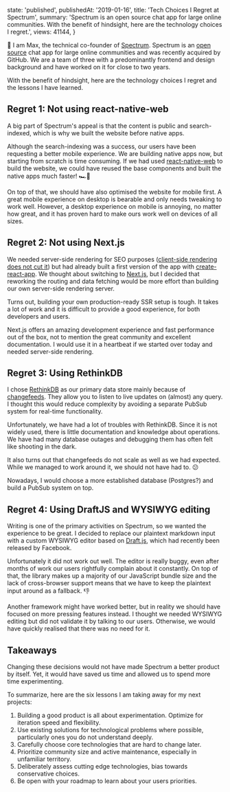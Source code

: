 
  state: 'published',
  publishedAt: '2019-01-16',
  title: 'Tech Choices I Regret at Spectrum',
  summary:
    'Spectrum is an open source chat app for large online communities. With the benefit of hindsight, here are the technology choices I regret.',
  views: 41144,
}


<BlogPost meta={meta}>

👋 I am Max, the technical co-founder of [Spectrum](https://spectrum.chat). Spectrum is an [open source](https://github.com/withspectrum/spectrum) chat app for large online communities and was recently acquired by GitHub. We are a team of three with a predominantly frontend and design background and have worked on it for close to two years.

With the benefit of hindsight, here are the technology choices I regret and the lessons I have learned.

## Regret 1: Not using react-native-web

A big part of Spectrum's appeal is that the content is public and search-indexed, which is why we built the website before native apps.

Although the search-indexing was a success, our users have been requesting a better mobile experience. We are building native apps now, but starting from scratch is time consuming. If we had used [react-native-web](https://github.com/necolas/react-native-web) to build the website, we could have reused the base components and built the native apps much faster! 🏎💨

On top of that, we should have also optimised the website for mobile first. A great mobile experience on desktop is bearable and only needs tweaking to work well. However, a desktop experience on mobile is annoying, no matter how great, and it has proven hard to make ours work well on devices of all sizes.

<Lesson
  title="Lesson 1"
  body="Building a good product is all about experimentation and momentum. Optimize for iteration speed and flexibility."
/>

## Regret 2: Not using Next.js

We needed server-side rendering for SEO purposes ([client-side rendering does not cut it](https://twitter.com/mxstbr/status/985188986414161921)) but had already built a first version of the app with [create-react-app](https://github.com/facebook/create-react-app). We thought about switching to [Next.js](https://nextjs.org), but I decided that reworking the routing and data fetching would be more effort than building our own server-side rendering server.

Turns out, building your own production-ready SSR setup is tough. It takes a lot of work and it is difficult to provide a good experience, for both developers and users.

Next.js offers an amazing development experience and fast performance out of the box, not to mention the great community and excellent documentation. I would use it in a heartbeat if we started over today and needed server-side rendering.

<Lesson
  title="Lesson 2"
  body="Use existing solutions for technological problems where possible, particularly ones you do not understand deeply."
/>

## Regret 3: Using RethinkDB

I chose [RethinkDB](https://www.rethinkdb.com) as our primary data store mainly because of [changefeeds](https://rethinkdb.com/docs/changefeeds/javascript/). They allow you to listen to live updates on (almost) any query. I thought this would reduce complexity by avoiding a separate PubSub system for real-time functionality.

Unfortunately, we have had a lot of troubles with RethinkDB. Since it is not widely used, there is little documentation and knowledge about operations. We have had many database outages and debugging them has often felt like shooting in the dark.

It also turns out that changefeeds do not scale as well as we had expected. While we managed to work around it, we should not have had to. 😕

Nowadays, I would choose a more established database (Postgres?) and build a PubSub system on top.

<Lesson
  title="Lesson 3"
  body="Carefully choose core technologies that are hard to change later."
  last={false}
/>

<Lesson
  title="Lesson 4"
  body="Prioritize community size and active maintenance, especially in unfamiliar territory."
  first={false}
/>

## Regret 4: Using DraftJS and WYSIWYG editing

Writing is one of the primary activities on Spectrum, so we wanted the experience to be great. I decided to replace our plaintext markdown input with a custom WYSIWYG editor based on [Draft.js](https://draftjs.org), which had recently been released by Facebook.

Unfortunately it did not work out well. The editor is really buggy, even after months of work our users rightfully complain about it constantly. On top of that, the library makes up a majority of our JavaScript bundle size and the lack of cross-browser support means that we have to keep the plaintext input around as a fallback. 👎

Another framework might have worked better, but in reality we should have focused on more pressing features instead. I thought we needed WYSIWYG editing but did not validate it by talking to our users. Otherwise, we would have quickly realised that there was no need for it.

<Lesson
  title="Lesson 5"
  body="Deliberately assess cutting edge technologies, bias towards conservative choices."
  last={false}
/>

<Lesson
  title="Lesson 6"
  body="Be open with your roadmap to learn about your users priorities."
  first={false}
/>

## Takeaways

Changing these decisions would not have made Spectrum a better product by itself. Yet, it would have saved us time and allowed us to spend more time experimenting.

To summarize, here are the six lessons I am taking away for my next projects:

1. Building a good product is all about experimentation. Optimize for iteration speed and flexibility.
1. Use existing solutions for technological problems where possible, particularly ones you do not understand deeply.
1. Carefully choose core technologies that are hard to change later.
1. Prioritize community size and active maintenance, especially in unfamiliar territory.
1. Deliberately assess cutting edge technologies, bias towards conservative choices.
1. Be open with your roadmap to learn about your users priorities.

</BlogPost>
